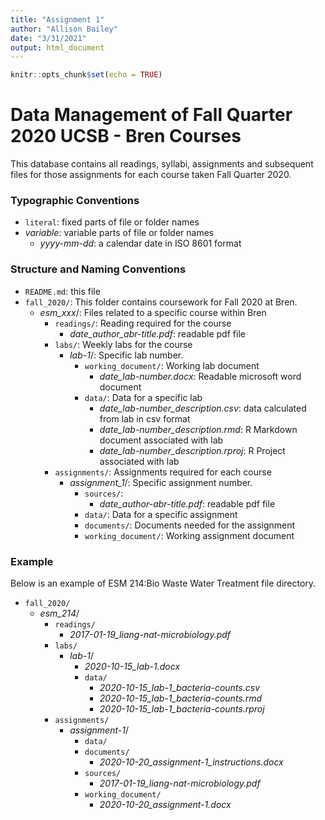 ```yaml
---
title: "Assignment 1"
author: "Allison Bailey"
date: "3/31/2021"
output: html_document
---
```


```r
knitr::opts_chunk$set(echo = TRUE)
```

# Data Management of Fall Quarter 2020 UCSB - Bren Courses
This database contains all readings, syllabi, assignments and subsequent files for those assignments for each course taken Fall Quarter 2020. 

### Typographic Conventions

* ```literal```: fixed parts of file or folder names
* *variable*: variable parts of file or folder names
  + *yyyy-mm-dd*: a calendar date in ISO 8601 format

### Structure and Naming Conventions
* ```README.md```: this file
* ```fall_2020/```: This folder contains coursework for Fall 2020 at Bren.
  + *esm_xxx*/: Files related to a specific course within Bren
    + ```readings/```: Reading required for the course
      + *date_author_abr-title.pdf*: readable pdf file 
    + ```labs/```: Weekly labs for the course
      + *lab-1*/: Specific lab number.
        + ```working_document/```: Working lab document
          + *date_lab-number.docx*: Readable microsoft word document
        + ```data/```: Data for a specific lab
          + *date_lab-number_description.csv*: data calculated from lab in csv format
          +  *date_lab-number_description.rmd*: R Markdown document associated with lab
          +  *date_lab-number_description.rproj*: R Project associated with lab
    + ```assignments/```: Assignments required for each course
      + *assignment_1*/: Specific assignment number.
        + ```sources/```:
          +  *date_author-abr-title.pdf*: readable pdf file
        + ```data/```: Data for a specific assignment
        + ```documents/```: Documents needed for the assignment
        + ```working_document/```: Working assignment document
         
        
### Example

Below is an example of ESM 214:Bio Waste Water Treatment file directory.

* ```fall_2020/```
  + *esm_214*/
    + ```readings/```
      +  *2017-01-19_liang-nat-microbiology.pdf*
    + ```labs/```
      + *lab-1*/
        +  *2020-10-15_lab-1.docx*
        + ```data/```
          +  *2020-10-15_lab-1_bacteria-counts.csv*
          +  *2020-10-15_lab-1_bacteria-counts.rmd*
          +  *2020-10-15_lab-1_bacteria-counts.rproj*
    + ```assignments/```
      + *assignment-1*/
        + ```data/```
        + ```documents/```
          +  *2020-10-20_assignment-1_instructions.docx*
        + ```sources/```
          +  *2017-01-19_liang-nat-microbiology.pdf*
        + ```working_document/```
          +  *2020-10-20_assignment-1.docx*
